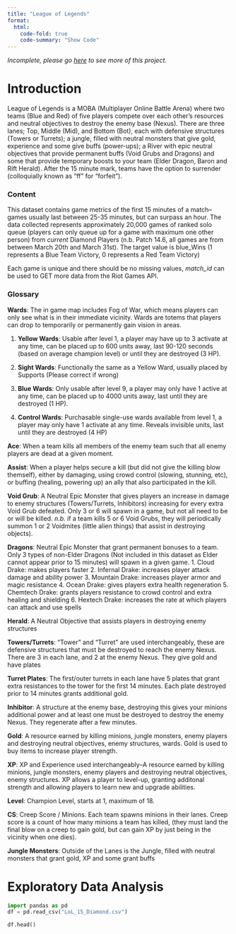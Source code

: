 ```yaml
---
title: "League of Legends"
format:
  html:
    code-fold: true
    code-summary: "Show Code"
---
```


*Incomplete, please go [here](https://www.kaggle.com/datasets/jakejoeanderson/league-of-legends-diamond-matches-ff15) to see more of this project.*

# Introduction

League of Legends is a MOBA (Multiplayer Online Battle Arena) where two teams (Blue and Red) of five players compete over each other's resources and neutral objectives to destroy the enemy base (Nexus). There are three lanes; Top, Middle (Mid), and Bottom (Bot), each with defensive structures (Towers or Turrets); a jungle, filled with neutral monsters that give gold, experience and some give buffs (power-ups); a River with epic neutral objectives that provide permanent buffs (Void Grubs and Dragons) and some that provide temporary boosts to your team (Elder Dragon, Baron and Rift Herald). After the 15 minute mark, teams have the option to surrender (colloquially known as "ff" for "forfeit").

### Content

This dataset contains game metrics of the first 15 minutes of a match--games usually last between 25-35 minutes, but can surpass an hour. The data collected represents approximately 20,000 games of ranked solo queue (players can only queue up for a game with maximum one other person) from *current* Diamond Players (n.b. Patch 14.6, all games are from between March 20th and March 31st). The target value is blue_Wins (1 represents a Blue Team Victory, 0 represents a Red Team Victory)

Each game is unique and there should be no missing values, *match_id* can be used to GET more data from the Riot Games API.

### Glossary

**Wards**: The in game map includes Fog of War, which means players can only see what is in their immediate vicinity. Wards are totems that players can drop to temporarily or permanently gain vision in areas.

 1. **Yellow Wards**: Usable after level 1, a player may have up to 3 activate at any time, can be placed up to 600 units away, last 90-120 seconds (based on average champion level) or until they are destroyed (3 HP).

 2. **Sight Wards**: Functionally the same as a Yellow Ward, usually placed by Supports (Please correct if wrong)

 3. **Blue Wards**: Only usable after level 9, a player may only have 1 active at any time, can be placed up to 4000 units away, last until they are destroyed (1 HP).

 4. **Control Wards**: Purchasable single-use wards available from level 1, a player may only have 1 activate at any time. Reveals invisible units, last until they are destroyed (4 HP)

**Ace**: When a team kills all members of the enemy team such that all enemy players are dead at a given moment.

**Assist**: When a player helps secure a kill (but did not give the killing blow themself), either by damaging, using crowd control (slowing, stunning, etc), or buffing (healing, powering up) an ally that also participated in the kill.

**Void Grub**: A Neutral Epic Monster that gives players an increase in damage to enemy structures (Towers/Turrets, Inhibitors) increasing for every extra Void Grub defeated. Only 3 or 6 will spawn in a game, but not all need to be or will be killed. *n.b.* if a team kills 5 or 6 Void Grubs, they will periodically summon 1 or 2 Voidmites (little alien things) that assist in destroying objects).

**Dragons**: Neutral Epic Monster that grant permanent bonuses to a team. Only 3 types of non-Elder Dragons (Not included in this dataset as Elder cannot appear prior to 15 minutes) will spawn in a given game.
1. Cloud Drake: makes players faster
2. Infernal Drake: increases player attack damage and ability power
3. Mountain Drake: increases player armor and magic resistance
4. Ocean Drake: gives players extra health regeneration
5. Chemtech Drake: grants players resistance to crowd control and extra healing and shielding
6. Hextech Drake: increases the rate at which players can attack and use spells

**Herald**: A Neutral Objective that assists players in destroying enemy structures

**Towers/Turrets**: "Tower" and "Turret" are used interchangeably, these are defensive structures that must be destroyed to reach the enemy Nexus. There are 3 in each lane, and 2 at the enemy Nexus. They give gold and have plates

**Turret Plates**: The first/outer turrets in each lane have 5 plates that grant extra resistances to the tower for the first 14 minutes. Each plate destroyed prior to 14 minutes grants additional gold.

**Inhibitor**: A structure at the enemy base, destroying this gives your minions additional power and at least one must be destroyed to destroy the enemy Nexus. They regenerate after a few minutes.

**Gold**: A resource earned by killing minions, jungle monsters, enemy players and destroying neutral objectives, enemy structures, wards. Gold is used to buy items to increase player strength.

**XP**: XP and Experience used interchangeably--A resource earned by killing minions, jungle monsters, enemy players and destroying neutral objectives, enemy structures. XP allows a player to level-up, granting additonal strength and allowing players to learn new and upgrade abilities.

**Level**: Champion Level, starts at 1, maximum of 18.

**CS**: Creep Score / Minions. Each team spawns minions in their lanes. Creep score is a count of how many minions a team has killed, (they must land the final blow on a creep to gain gold, but can gain XP by just being in the vicinity when one dies).

**Jungle Monsters**: Outside of the Lanes is the Jungle, filled with neutral monsters that grant gold, XP and some grant buffs

# Exploratory Data Analysis


```python
import pandas as pd
df = pd.read_csv("LoL_15_Diamond.csv")
```


```python
df.head()
```